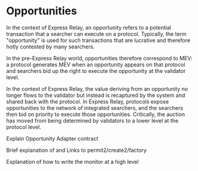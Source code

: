 # Opportunities

In the context of Express Relay, an opportunity refers to a potential transaction that a searcher can execute on a protocol. Typically, the term "opportunity" is used for such transactions that are lucrative and therefore hotly contested by many searchers. 

In the pre-Express Relay world, opportunities therefore correspond to MEV: a protocol generates MEV when an opportunity appears on that protocol and searchers bid up the right to execute the opportunity at the validator level.

In the context of Express Relay, the value deriving from an opportunity no longer flows to the validator but instead is recaptured by the system and shared back with the protocol. In Express Relay, protocols expose opportunities to the network of integrated searchers, and the searchers then bid on priority to execute those opportunities. Critically, the auction has moved from being determined by validators to a lower level at the protocol level.

Explain Opportunity Adapter contract

Brief explanation of and Links to permit2/create2/factory

Explanation of how to write the monitor at a high level